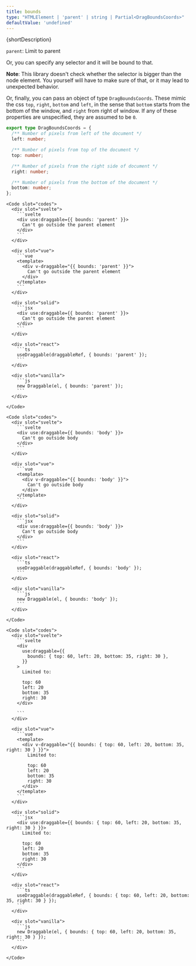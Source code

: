 ```yaml
---
title: bounds
type: "HTMLElement | 'parent' | string | Partial<DragBoundsCoords>"
defaultValue: 'undefined'
---
```





<p>{shortDescription}</p>

`parent`: Limit to parent

Or, you can specify any selector and it will be bound to that.

**Note**: This library doesn't check whether the selector is bigger than the node element.
You yourself will have to make sure of that, or it may lead to unexpected behavior.

Or, finally, you can pass an object of type `DragBoundsCoords`.
These mimic the css `top`, `right`, `bottom` and `left`, in the sense that `bottom` starts from the bottom of the window, and `right` from right of window.
If any of these properties are unspecified, they are assumed to be `0`.

```ts
export type DragBoundsCoords = {
  /** Number of pixels from left of the document */
  left: number;

  /** Number of pixels from top of the document */
  top: number;

  /** Number of pixels from the right side of document */
  right: number;

  /** Number of pixels from the bottom of the document */
  bottom: number;
};
```

<Examples client:load>
  <Example>
    <ParentBoundsExample client:visible slot="demo" />

    <Code slot="codes">
      <div slot="svelte">
        ```svelte
        <div use:draggable={{ bounds: 'parent' }}>
          Can't go outside the parent element
        </div>
        ```
      </div>

      <div slot="vue">
        ```vue
        <template>
          <div v-draggable="{{ bounds: 'parent' }}">
            Can't go outside the parent element
          </div>
        </template>
        ```
      </div>

      <div slot="solid">
        ```jsx
        <div use:draggable={{ bounds: 'parent' }}>
          Can't go outside the parent element
        </div>
        ```
      </div>

      <div slot="react">
        ```ts
        useDraggable(draggableRef, { bounds: 'parent' });
        ```
      </div>

      <div slot="vanilla">
        ```js
        new Draggable(el, { bounds: 'parent' });
        ```
      </div>

    </Code>

  </Example>

  <Example>
    <BodyBoundsExample client:visible slot="demo" />

    <Code slot="codes">
      <div slot="svelte">
        ```svelte
        <div use:draggable={{ bounds: 'body' }}>
          Can't go outside body
        </div>
        ```
      </div>

      <div slot="vue">
        ```vue
        <template>
          <div v-draggable="{{ bounds: 'body' }}">
            Can't go outside body
          </div>
        </template>
        ```
      </div>

      <div slot="solid">
        ```jsx
        <div use:draggable={{ bounds: 'body' }}>
          Can't go outside body
        </div>
        ```
      </div>

      <div slot="react">
        ```ts
        useDraggable(draggableRef, { bounds: 'body' });
        ```
      </div>

      <div slot="vanilla">
        ```js
        new Draggable(el, { bounds: 'body' });
        ```
      </div>

    </Code>

  </Example>

  <Example>
    <CoordinateBoundsExample client:visible slot="demo" />

    <Code slot="codes">
      <div slot="svelte">
        ```svelte
        <div
          use:draggable={{
            bounds: { top: 60, left: 20, bottom: 35, right: 30 },
          }}
        >
          Limited to:

          top: 60
          left: 20
          bottom: 35
          right: 30
        </div>

        ```
      </div>

      <div slot="vue">
        ```vue
        <template>
          <div v-draggable="{{ bounds: { top: 60, left: 20, bottom: 35, right: 30 } }}">
            Limited to:

            top: 60
            left: 20
            bottom: 35
            right: 30
          </div>
        </template>
        ```
      </div>

      <div slot="solid">
        ```jsx
        <div use:draggable={{ bounds: { top: 60, left: 20, bottom: 35, right: 30 } }}>
          Limited to:

          top: 60
          left: 20
          bottom: 35
          right: 30
        </div>
        ```
      </div>

      <div slot="react">
        ```ts
        useDraggable(draggableRef, { bounds: { top: 60, left: 20, bottom: 35, right: 30 } });
        ```
      </div>

      <div slot="vanilla">
        ```js
        new Draggable(el, { bounds: { top: 60, left: 20, bottom: 35, right: 30 } });
        ```
      </div>

    </Code>

  </Example>
</Examples>
